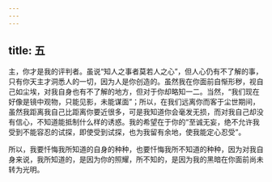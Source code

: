 ```yaml
---
---
---
```

title: 五
---

主，你才是我的评判者。虽说“知人之事者莫若人之心”，但人心仍有不了解的事，只有你天主才洞悉人的一切，因为人是你创造的。虽然我在你面前自惭形秽，视自己如尘埃，对我自身也有不了解的地方，但对于你却略知一二。当然，“我们现在好像是镜中观物，只能见影，未能谋面”；所以，在我们远离你而客于尘世期间，虽然我距离我自己比距离你要近很多，可是我知道你会毫发无损，而对我自己却没有信心，不知道能抵制什么样的诱惑。我的希望在于你的“至诚无妄，绝不允许我受到不能容忍的试探，即使受到试探，也为我留有余地，使我能定心忍受”。

所以，我要忏悔我所知道的自身的种种，也要忏悔我所不知道的种种，因为对我自身来说，我所知道的，是因为你的照耀，所不知的，是因为我的黑暗在你面前尚未转为光明。
